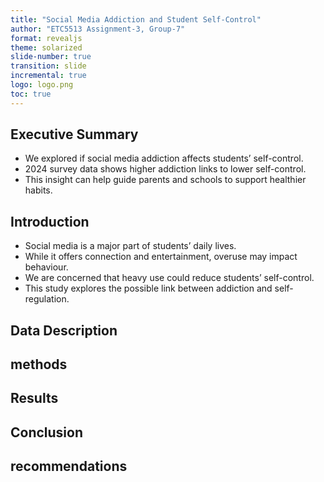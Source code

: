 ```yaml
---
title: "Social Media Addiction and Student Self-Control"
author: "ETC5513 Assignment-3, Group-7"
format: revealjs
theme: solarized
slide-number: true
transition: slide 
incremental: true
logo: logo.png 
toc: true
---
```


 
## Executive Summary

-   We explored if social media addiction affects students’ self-control.
-   2024 survey data shows higher addiction links to lower self-control.
-   This insight can help guide parents and schools to support healthier habits.


## Introduction

-   Social media is a major part of students’ daily lives.
-   While it offers connection and entertainment, overuse may impact behaviour.
-   We are concerned that heavy use could reduce students’ self-control.
-   This study explores the possible link between addiction and self-regulation.



## Data Description

## methods

## Results

## Conclusion

## recommendations
